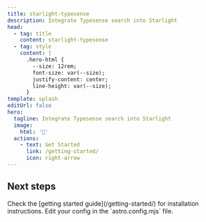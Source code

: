 ```yaml
---
title: starlight-typesense
description: Integrate Typesense search into Starlight
head:
  - tag: title
    content: starlight-typesense
  - tag: style
    content: |
      .hero-html {
        --size: 12rem;
        font-size: var(--size);
        justify-content: center;
        line-height: var(--size);
      }
template: splash
editUrl: false
hero:
  tagline: Integrate Typesense search into Starlight
  image:
    html: '🔎'
  actions:
    - text: Get Started
      link: /getting-started/
      icon: right-arrow
---
```



## Next steps

<CardGrid stagger>
  <Card title='Install the plugin' icon='puzzle'>
    Check the [getting started guide](/getting-started/) for installation
    instructions.
  </Card>
  <Card title='Configure the plugin' icon='setting'>
    Edit your config in the `astro.config.mjs` file.
  </Card>
</CardGrid>
